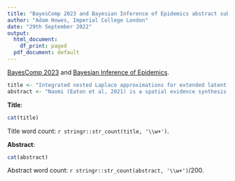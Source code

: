 ```yaml
---
title: "BayesComp 2023 and Bayesian Inference of Epidemics abstract submission"
author: "Adam Howes, Imperial College London"
date: "29th September 2022"
output:
  html_document:
    df_print: paged
  pdf_document: default
---
```


[BayesComp 2023](https://bayescomp2023.com/) and [Bayesian Inference of Epidemics](https://warwick.ac.uk/fac/sci/statistics/staff/academic-research/corbella/bcepidemics2023).

```r
title <- "Integrated nested Laplace approximations for extended latent Gaussian models, with application to the Naomi HIV model"
abstract <- "Naomi (Eaton et al, 2021) is a spatial evidence synthesis model used to produce district-level HIV epidemic indicators in sub-Saharan Africa. Multiple outcomes of interest, including HIV prevalence, HIV incidence and treatment coverage are jointly modelled using both household survey data and routinely reported health system data. The model is provided as a tool for countries to input their data to and generate estimates. In this setting, computationally intensive inference methods like MCMC are impractical. We propose a new inference method which combines the simplified integrated nested Laplace approximation approach of Wood (2020) with adaptive Gauss-Hermite quadrature to enable fast and accurate inference for Naomi and other extended latent Gaussian models. Using data from Malawi, we show that the inferences obtained by our method are substantially more accurate than the empirical Bayes Gaussian approximation approach used currently, as compared with inferences from HMC with the No-U-Turn sampler as a gold-standard, where all methods are implemented via a common `TMB` C++ template for the log-posterior. By extending the `aghq` package (Stringer, 2021) we facilitate flexible and easy use of our method when provided a `TMB` template."
```

**Title**:
```r
cat(title)
```

Title word count: `r stringr::str_count(title, '\\w+')`.

**Abstract**:
```r
cat(abstract)
```

Abstract word count: `r stringr::str_count(abstract, '\\w+')`/200.
